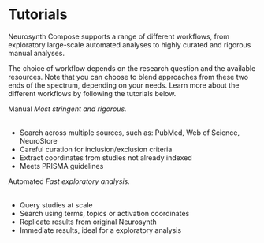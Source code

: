 
# Tutorials




Neurosynth Compose supports a range of different workflows, from exploratory large-scale automated analyses to highly curated and rigorous manual analyses.

The choice of workflow depends on the research question and the available resources. Note that you can choose to blend approaches from these two 
ends of the spectrum, depending on your needs. Learn more about the different workflows by following the tutorials below.

<div style={{ display: 'flex' }}>
    <Link to="tutorial/manual" style={{ textDecoration: 'none' }} style={{ width: '100%', display: 'flex', marginRight: '30px', cursor: 'pointer' }}>
        <Card style={{ borderRadius: '8px' }}>
        <CardContent>
            <Typography variant="h5" component="h2" gutterBottom>
            Manual
            </Typography>
            <Typography variant="body1" gutterBottom>
            <em>Most stringent and rigorous.</em><br/><br/>
                <ul>
                    <li>Search across multiple sources, such as: PubMed, Web of Science, NeuroStore</li>
                    <li>Careful curation for inclusion/exclusion criteria</li>
                    <li>Extract coordinates from studies not already indexed</li>
                    <li>Meets PRISMA guidelines</li>
                </ul>
            </Typography>
        </CardContent>
        </Card>
    </Link>
    <Link to="tutorial/automated" style={{ textDecoration: 'none' }} style={{ width: '100%', display: 'flex', marginRight: '30px', cursor: 'pointer' }}>
        <Card style={{ borderRadius: '8px' }}>
        <CardContent>
            <Typography variant="h5" component="h2" gutterBottom>
            Automated
            </Typography>
            <Typography variant="body1" gutterBottom>
            <em>Fast exploratory analysis.</em><br/><br/>
                <ul>
                    <li>Query studies at scale</li>
                    <li>Search using terms, topics or activation coordinates</li>
                    <li>Replicate results from original Neurosynth</li>
                    <li>Immediate results, ideal for a exploratory analysis</li>
                </ul>
            </Typography>
        </CardContent>
        </Card>
    </Link>
</div>
